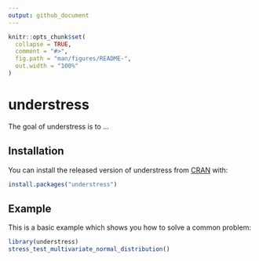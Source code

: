 ```yaml
---
output: github_document
---
```


<!-- README.md is generated from README.Rmd. Please edit that file -->

```r
knitr::opts_chunk$set(
  collapse = TRUE,
  comment = "#>",
  fig.path = "man/figures/README-",
  out.width = "100%"
)
```

# understress

<!-- badges: start -->
<!-- badges: end -->

The goal of understress is to ...

## Installation

You can install the released version of understress from [CRAN](https://CRAN.R-project.org) with:

``` r
install.packages("understress")
```

## Example

This is a basic example which shows you how to solve a common problem:

```r
library(understress)
stress_test_multivariate_normal_distribution()
```

